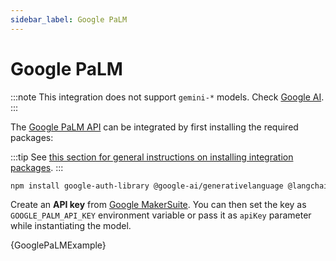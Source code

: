 ```yaml
---
sidebar_label: Google PaLM
---
```



# Google PaLM

:::note
This integration does not support `gemini-*` models. Check [Google AI](/docs/integrations/chat/google_generativeai).
:::

The [Google PaLM API](https://developers.generativeai.google/products/palm) can be integrated by first
installing the required packages:

:::tip
See [this section for general instructions on installing integration packages](/docs/get_started/installation#installing-integration-packages).
:::

```bash npm2yarn
npm install google-auth-library @google-ai/generativelanguage @langchain/community
```

Create an **API key** from [Google MakerSuite](https://makersuite.google.com/app/apikey). You can then set
the key as `GOOGLE_PALM_API_KEY` environment variable or pass it as `apiKey` parameter while instantiating
the model.


<CodeBlock language="typescript">{GooglePaLMExample}</CodeBlock>
